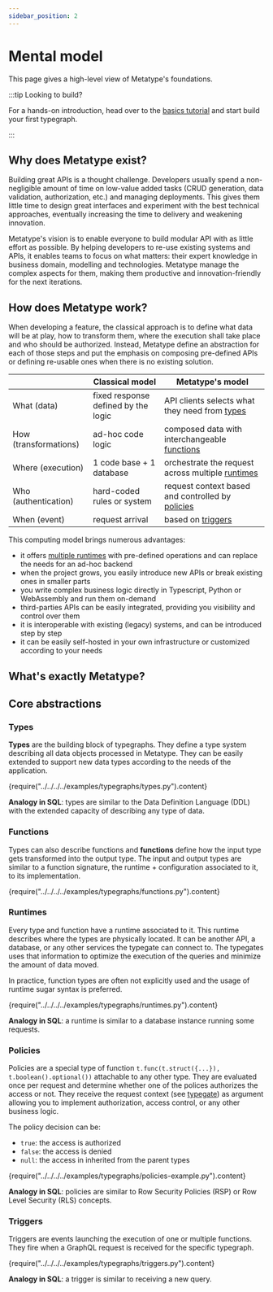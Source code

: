```yaml
---
sidebar_position: 2
---
```



# Mental model

This page gives a high-level view of Metatype's foundations.

:::tip Looking to build?

For a hands-on introduction, head over to the [basics tutorial](/docs/tutorials/metatype-basics) and start build your first typegraph.

:::

## Why does Metatype exist?

Building great APIs is a thought challenge. Developers usually spend a non-negligible amount of time on low-value added tasks (CRUD generation, data validation, authorization, etc.) and managing deployments. This gives them little time to design great interfaces and experiment with the best technical approaches, eventually increasing the time to delivery and weakening innovation.

Metatype's vision is to enable everyone to build modular API with as little effort as possible. By helping developers to re-use existing systems and APIs, it enables teams to focus on what matters: their expert knowledge in business domain, modelling and technologies. Metatype manage the complex aspects for them, making them productive and innovation-friendly for the next iterations.

## How does Metatype work?

When developing a feature, the classical approach is to define what data will be at play, how to transform them, where the execution shall take place and who should be authorized. Instead, Metatype define an abstraction for each of those steps and put the emphasis on composing pre-defined APIs or defining re-usable ones when there is no existing solution.

|  | Classical model | Metatype's model |
| --- | --- | --- |
| What (data) | fixed response defined by the logic | API clients selects what they need from [types](/docs/concepts/mental-model#types) |
| How (transformations) | ad-hoc code logic | composed data with interchangeable [functions](/docs/concepts/mental-model#functions) |
| Where (execution) | 1 code base + 1 database | orchestrate the request across multiple [runtimes](/docs/concepts/mental-model#runtimes) |
| Who (authentication) | hard-coded rules or system | request context based and controlled by [policies](/docs/concepts/mental-model#policies) |
| When (event) | request arrival | based on [triggers](/docs/concepts/mental-model#triggers) |

This computing model brings numerous advantages:

- it offers [multiple runtimes](/docs/reference/runtimes) with pre-defined operations and can replace the needs for an ad-hoc backend
- when the project grows, you easily introduce new APIs or break existing ones in smaller parts
- you write complex business logic directly in Typescript, Python or WebAssembly and run them on-demand
- third-parties APIs can be easily integrated, providing you visibility and control over them
- it is interoperable with existing (legacy) systems, and can be introduced step by step
- it can be easily self-hosted in your own infrastructure or customized according to your needs

## What's exactly Metatype?

<Intro />

## Core abstractions

### Types

**Types** are the building block of typegraphs. They define a type system describing all data objects processed in Metatype. They can be easily extended to support new data types according to the needs of the application.

<CodeBlock language="python">
  {require("../../../../examples/typegraphs/types.py").content}
</CodeBlock>

**Analogy in SQL**: types are similar to the Data Definition Language (DDL) with the extended capacity of describing any type of data.

### Functions

Types can also describe functions and **functions** define how the input type gets transformed into the output type. The input and output types are similar to a function signature, the runtime + configuration associated to it, to its implementation.

<CodeBlock language="python">
  {require("../../../../examples/typegraphs/functions.py").content}
</CodeBlock>

### Runtimes

Every type and function have a runtime associated to it. This runtime describes where the types are physically located. It can be another API, a database, or any other services the typegate can connect to. The typegates uses that information to optimize the execution of the queries and minimize the amount of data moved.

In practice, function types are often not explicitly used and the usage of runtime sugar syntax is preferred.

<CodeBlock language="python">
  {require("../../../../examples/typegraphs/runtimes.py").content}
</CodeBlock>

**Analogy in SQL**: a runtime is similar to a database instance running some requests.

### Policies

Policies are a special type of function `t.func(t.struct({...}), t.boolean().optional())` attachable to any other type. They are evaluated once per request and determine whether one of the polices authorizes the access or not. They receive the request context (see [typegate](/docs/reference/typegate)) as argument allowing you to implement authorization, access control, or any other business logic.

The policy decision can be:

- `true`: the access is authorized
- `false`: the access is denied
- `null`: the access in inherited from the parent types

<CodeBlock language="python">
  {require("../../../../examples/typegraphs/policies-example.py").content}
</CodeBlock>

**Analogy in SQL**: policies are similar to Row Security Policies (RSP) or Row Level Security (RLS) concepts.

### Triggers

Triggers are events launching the execution of one or multiple functions. They fire when a GraphQL request is received for the specific typegraph.

<CodeBlock language="python">
  {require("../../../../examples/typegraphs/triggers.py").content}
</CodeBlock>

**Analogy in SQL**: a trigger is similar to receiving a new query.
